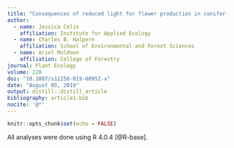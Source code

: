 ```yaml
---
title: "Consequences of reduced light for flower production in conifer-invaded meadows of the Pacific Northwest, U.S.A"
author:
  - name: Jessica Celis 
    affiliation: Institute for Applied Ecology
  - name: Charles B. Halpern
    affiliation: School of Environmental and Forest Sciences
  - name: Ariel Muldoon
    affiliation: College of Forestry
journal: Plant Ecology
volume: 220
doi: "10.1007/s11258-019-00952-x"
date: "August 05, 2019"
output: distill::distill_article
bibliography: article1.bib
nocite: '@*'
---
```


```r
knitr::opts_chunk$set(echo = FALSE)
```

All analyses were done using R 4.0.4 [@R-base]. 




